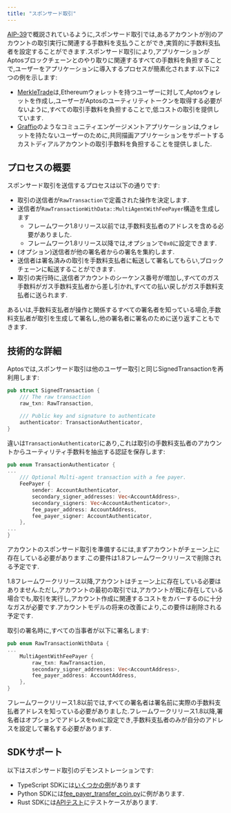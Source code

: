 ```yaml
---
title: "スポンサード取引"
---
```


[AIP-39](https://github.com/aptos-foundation/AIPs/blob/main/aips/aip-39.md)で概説されているように,スポンサード取引では,あるアカウントが別のアカウントの取引実行に関連する手数料を支払うことができ,実質的に手数料支払者を設定することができます.スポンサード取引により,アプリケーションがAptosブロックチェーンとのやり取りに関連するすべての手数料を負担することで,ユーザーをアプリケーションに導入するプロセスが簡素化されます.以下に2つの例を示します:

- [MerkleTrade](https://merkle.trade/)は,Ethereumウォレットを持つユーザーに対して,Aptosウォレットを作成し,ユーザーがAptosのユーティリティトークンを取得する必要がないように,すべての取引手数料を負担することで,低コストの取引を提供しています.
- [Graffio](https://medium.com/aptoslabs/graffio-web3s-overnight-sensation-81a6cf18b626)のようなコミュニティエンゲージメントアプリケーションは,ウォレットを持たないユーザーのために,共同描画アプリケーションをサポートするカストディアルアカウントの取引手数料を負担することを提供しました.

## プロセスの概要

スポンサード取引を送信するプロセスは以下の通りです:

- 取引の送信者が`RawTransaction`で定義された操作を決定します.
- 送信者が`RawTransactionWithData::MultiAgentWithFeePayer`構造を生成します
  - フレームワーク1.8リリース以前では,手数料支払者のアドレスを含める必要がありました.
  - フレームワーク1.8リリース以降では,オプションで`0x0`に設定できます.
- (オプション)送信者が他の署名者からの署名を集約します.
- 送信者は署名済みの取引を手数料支払者に転送して署名してもらい,ブロックチェーンに転送することができます.
- 取引の実行時に,送信者アカウントのシーケンス番号が増加し,すべてのガス手数料がガス手数料支払者から差し引かれ,すべての払い戻しがガス手数料支払者に送られます.

あるいは,手数料支払者が操作と関係するすべての署名者を知っている場合,手数料支払者が取引を生成して署名し,他の署名者に署名のために送り返すこともできます.

## 技術的な詳細

Aptosでは,スポンサード取引は他のユーザー取引と同じSignedTransactionを再利用します:

```rust
pub struct SignedTransaction {
    /// The raw transaction
    raw_txn: RawTransaction,

    /// Public key and signature to authenticate
    authenticator: TransactionAuthenticator,
}
```

違いは`TransactionAuthenticator`にあり,これは取引の手数料支払者のアカウントからユーティリティ手数料を抽出する認証を保存します:

```rust
pub enum TransactionAuthenticator {
...
    /// Optional Multi-agent transaction with a fee payer.
    FeePayer {
        sender: AccountAuthenticator,
        secondary_signer_addresses: Vec<AccountAddress>,
        secondary_signers: Vec<AccountAuthenticator>,
        fee_payer_address: AccountAddress,
        fee_payer_signer: AccountAuthenticator,
    },
...
}
```

アカウントのスポンサード取引を準備するには,まずアカウントがチェーン上に存在している必要があります.この要件は1.8フレームワークリリースで削除される予定です.

1.8フレームワークリリース以降,アカウントはチェーン上に存在している必要はありません.ただし,アカウントの最初の取引では,アカウントが既に存在している場合でも,取引を実行し,アカウント作成に関連するコストをカバーするのに十分なガスが必要です.アカウントモデルの将来の改善により,この要件は削除される予定です.

取引の署名時に,すべての当事者が以下に署名します:

```rust
pub enum RawTransactionWithData {
...
    MultiAgentWithFeePayer {
        raw_txn: RawTransaction,
        secondary_signer_addresses: Vec<AccountAddress>,
        fee_payer_address: AccountAddress,
    },
}
```

フレームワークリリース1.8以前では,すべての署名者は署名前に実際の手数料支払者アドレスを知っている必要がありました.フレームワークリリース1.8以降,署名者はオプションでアドレスを`0x0`に設定でき,手数料支払者のみが自分のアドレスを設定して署名する必要があります.

## SDKサポート

以下はスポンサード取引のデモンストレーションです:

- TypeScript SDKには[いくつかの例](https://github.com/aptos-labs/aptos-ts-sdk/tree/main/examples/typescript-esm/sponsored_transactions)があります
- Python SDKには[fee\_payer\_transfer\_coin.py](https://github.com/aptos-labs/aptos-python-sdk/blob/main/examples/fee_payer_transfer_coin.py)に例があります.
- Rust SDKには[APIテスト](https://github.com/aptos-labs/aptos-core/blob/0a62e54e13bc5da604ceaf39efed5c012a292078/api/src/tests/transactions_test.rs#L255)にテストケースがあります.
